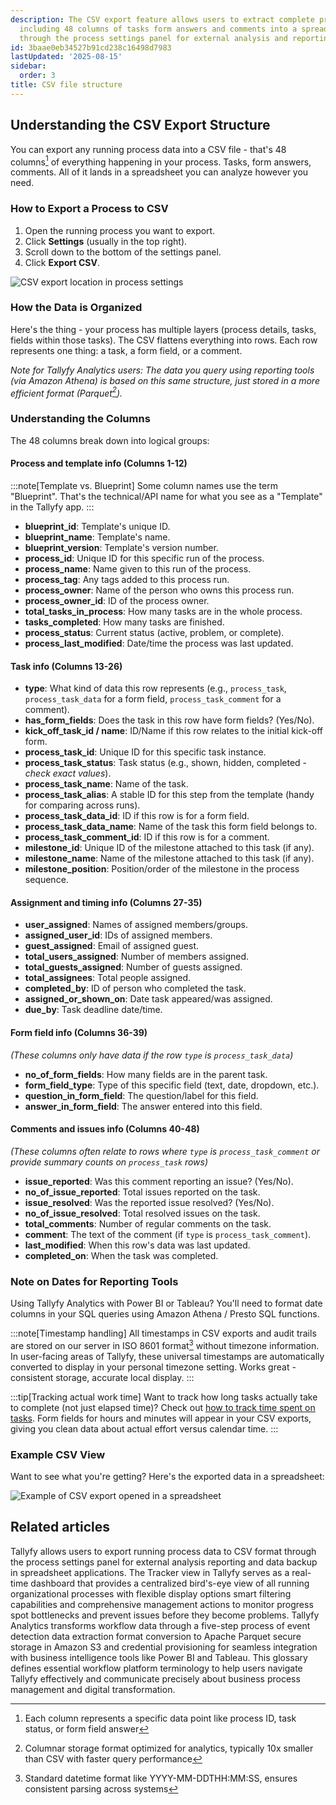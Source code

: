 ```yaml
---
description: The CSV export feature allows users to extract complete process data
  including 48 columns of tasks form answers and comments into a spreadsheet format
  through the process settings panel for external analysis and reporting.
id: 3baae0eb34527b91cd238c16498d7983
lastUpdated: '2025-08-15'
sidebar:
  order: 3
title: CSV file structure
---
```


## Understanding the CSV Export Structure

You can export any running process data into a CSV file - that's 48 columns[^1] of everything happening in your process. Tasks, form answers, comments. All of it lands in a spreadsheet you can analyze however you need.

### How to Export a Process to CSV

1. Open the running process you want to export.
2. Click **Settings** (usually in the top right).
3. Scroll down to the bottom of the settings panel.
4. Click **Export CSV**.

![CSV export location in process settings](https://screenshots.tallyfy.com/tallyfy%2Fpro%2Fdesktop-light-export-csv.png)

### How the Data is Organized

Here's the thing - your process has multiple layers (process details, tasks, fields within those tasks). The CSV flattens everything into rows. Each row represents one thing: a task, a form field, or a comment.

*Note for Tallyfy Analytics users: The data you query using reporting tools (via Amazon Athena) is based on this same structure, just stored in a more efficient format (Parquet[^2]).* 

### Understanding the Columns

The 48 columns break down into logical groups:

#### Process and template info (Columns 1-12)

:::note[Template vs. Blueprint]
Some column names use the term "Blueprint". That's the technical/API name for what you see as a "Template" in the Tallyfy app.
:::

*   **blueprint_id**: Template's unique ID.
*   **blueprint_name**: Template's name.
*   **blueprint_version**: Template's version number.
*   **process_id**: Unique ID for this specific run of the process.
*   **process_name**: Name given to this run of the process.
*   **process_tag**: Any tags added to this process run.
*   **process_owner**: Name of the person who owns this process run.
*   **process_owner_id**: ID of the process owner.
*   **total_tasks_in_process**: How many tasks are in the whole process.
*   **tasks_completed**: How many tasks are finished.
*   **process_status**: Current status (active, problem, or complete).
*   **process_last_modified**: Date/time the process was last updated.

#### Task info (Columns 13-26)

*   **type**: What kind of data this row represents (e.g., `process_task`, `process_task_data` for a form field, `process_task_comment` for a comment).
*   **has_form_fields**: Does the task in this row have form fields? (Yes/No).
*   **kick_off_task_id / name**: ID/Name if this row relates to the initial kick-off form.
*   **process_task_id**: Unique ID for this specific task instance.
*   **process_task_status**: Task status (e.g., shown, hidden, completed - *check exact values*).
*   **process_task_name**: Name of the task.
*   **process_task_alias**: A stable ID for this step from the template (handy for comparing across runs).
*   **process_task_data_id**: ID if this row is for a form field.
*   **process_task_data_name**: Name of the task this form field belongs to.
*   **process_task_comment_id**: ID if this row is for a comment.
*   **milestone_id**: Unique ID of the milestone attached to this task (if any).
*   **milestone_name**: Name of the milestone attached to this task (if any).
*   **milestone_position**: Position/order of the milestone in the process sequence.

#### Assignment and timing info (Columns 27-35)

*   **user_assigned**: Names of assigned members/groups.
*   **assigned_user_id**: IDs of assigned members.
*   **guest_assigned**: Email of assigned guest.
*   **total_users_assigned**: Number of members assigned.
*   **total_guests_assigned**: Number of guests assigned.
*   **total_assignees**: Total people assigned.
*   **completed_by**: ID of person who completed the task.
*   **assigned_or_shown_on**: Date task appeared/was assigned.
*   **due_by**: Task deadline date/time.

#### Form field info (Columns 36-39)
*(These columns only have data if the row `type` is `process_task_data`)*
*   **no_of_form_fields**: How many fields are in the parent task.
*   **form_field_type**: Type of this specific field (text, date, dropdown, etc.).
*   **question_in_form_field**: The question/label for this field.
*   **answer_in_form_field**: The answer entered into this field.

#### Comments and issues info (Columns 40-48)
*(These columns often relate to rows where `type` is `process_task_comment` or provide summary counts on `process_task` rows)*
*   **issue_reported**: Was this comment reporting an issue? (Yes/No).
*   **no_of_issue_reported**: Total issues reported on the task.
*   **issue_resolved**: Was the reported issue resolved? (Yes/No).
*   **no_of_issue_resolved**: Total resolved issues on the task.
*   **total_comments**: Number of regular comments on the task.
*   **comment**: The text of the comment (if `type` is `process_task_comment`).
*   **last_modified**: When this row's data was last updated.
*   **completed_on**: When the task was completed.

### Note on Dates for Reporting Tools

Using Tallyfy Analytics with Power BI or Tableau? You'll need to format date columns in your SQL queries using Amazon Athena / Presto SQL functions.

:::note[Timestamp handling]
All timestamps in CSV exports and audit trails are stored on our server in ISO 8601 format[^3] without timezone information. In user-facing areas of Tallyfy, these universal timestamps are automatically converted to display in your personal timezone setting. Works great - consistent storage, accurate local display.
:::

:::tip[Tracking actual work time]
Want to track how long tasks actually take to complete (not just elapsed time)? Check out [how to track time spent on tasks](/products/pro/tutorials/how-to/track-time-in-tasks/). Form fields for hours and minutes will appear in your CSV exports, giving you clean data about actual effort versus calendar time.
:::

### Example CSV View

Want to see what you're getting? Here's the exported data in a spreadsheet:

![Example of CSV export opened in a spreadsheet](https://screenshots.tallyfy.com/file-JFjFk3MCzJ.png)



[^1]: Each column represents a specific data point like process ID, task status, or form field answer
[^2]: Columnar storage format optimized for analytics, typically 10x smaller than CSV with faster query performance
[^3]: Standard datetime format like YYYY-MM-DDTHH:MM:SS, ensures consistent parsing across systems

## Related articles
<CardGrid>
<LinkTitleCard header="<b>Processes > Export process to CSV</b>" href="/products/pro/tracking-and-tasks/processes/how-can-i-export-tallyfy-processes-to-csv/" > Tallyfy allows users to export running process data to CSV format through the process settings panel for external analysis reporting and data backup in spreadsheet applications. </LinkTitleCard>
<LinkTitleCard header="<b>Tracking And Tasks > Tracker view</b>" href="/products/pro/tracking-and-tasks/tracker-view/" > The Tracker view in Tallyfy serves as a real-time dashboard that provides a centralized bird's-eye view of all running organizational processes with flexible display options smart filtering capabilities and comprehensive management actions to monitor progress spot bottlenecks and prevent issues before they become problems. </LinkTitleCard>
<LinkTitleCard header="<b>Analytics > How Tallyfy Analytics works</b>" href="/products/pro/integrations/analytics/how-does-tallyfy-analytics-process-my-data/" > Tallyfy Analytics transforms workflow data through a five-step process of event detection data extraction format conversion to Apache Parquet secure storage in Amazon S3 and credential provisioning for seamless integration with business intelligence tools like Power BI and Tableau. </LinkTitleCard>
<LinkTitleCard header="<b>Miscellaneous > Glossary</b>" href="/products/pro/miscellaneous/glossary/" > This glossary defines essential workflow platform terminology to help users navigate Tallyfy effectively and communicate precisely about business process management and digital transformation. </LinkTitleCard>
</CardGrid>